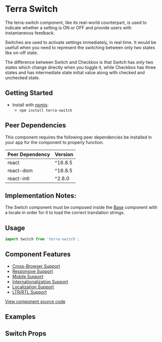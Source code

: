 


<Badge />

# Terra Switch

The terra-switch component, like its real-world counterpart, is used to indicate whether a setting is ON or OFF and provide users with instantaneous feedback.

Switches are used to activate settings immediately, in real time. It would be usefull when you need to represent the switching between only two states like on-off state.

The difference between Switch and Checkbox is that Switch has only two states which change directly when you toggle it, while Checkbox has three states and has intermediate state initial value along with checked and unchecked state.

## Getting Started

- Install with [npmjs](https://www.npmjs.com):
  - `npm install terra-switch`

<!-- AUTO-GENERATED-CONTENT:START Peer Dependencies -->
## Peer Dependencies

This component requires the following peer dependencies be installed in your app for the component to properly function.

| Peer Dependency | Version |
|-|-|
| react | ^16.8.5 |
| react-dom | ^16.8.5 |
| react-intl | ^2.8.0 |

<!-- AUTO-GENERATED-CONTENT:END -->

## Implementation Notes:
The Switch component must be composed inside the [Base][1] component with a locale in order for it to load the correct translation strings.

[1]: https://engineering.cerner.com/terra-core/components/terra-base/base/base

## Usage

```jsx
import Switch from 'terra-switch';
```

## Component Features

* [Cross-Browser Support](https://engineering.cerner.com/terra-ui/about/terra-ui/component-standards#cross-browser-support)
* [Responsive Support](https://engineering.cerner.com/terra-ui/about/terra-ui/component-standards#responsive-support)
* [Mobile Support](https://engineering.cerner.com/terra-ui/about/terra-ui/component-standards#mobile-support)
* [Internationalization Support](https://engineering.cerner.com/terra-ui/about/terra-ui/component-standards#internationalization-i18n)
* [Localization Support](https://engineering.cerner.com/terra-ui/about/terra-ui/component-standards#internationalization-i18n)
* [LTR/RTL Support](https://engineering.cerner.com/terra-ui/about/terra-ui/component-standards#ltr--rtl)

[View component source code](https://github.com/cerner/terra-core/tree/main/packages/terra-switch)

## Examples
<DefaultSwitch />
<SwitchWithOnChange />
<DisabledSwitch />

## Switch Props
<SwitchPropsTable />
